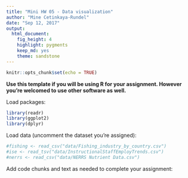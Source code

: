 ```yaml
---
title: "Mini HW 05 - Data visualization"
author: "Mine Cetinkaya-Rundel"
date: "Sep 12, 2017"
output: 
  html_document: 
    fig_height: 4
    highlight: pygments
    keep_md: yes
    theme: sandstone
---
```


```r
knitr::opts_chunk$set(echo = TRUE)
```

**Use this template if you will be using R for your assignment. However you're welcomed to use other software as well.**

Load packages:

```r
library(readr)
library(ggplot2)
library(dplyr)
```

Load data (uncomment the dataset you're assigned):

```r
#fishing <- read_csv("data/Fishing_industry_by_country.csv")
#ise <- read_tsv("data/InstructionalStaffEmployTrends.csv")
#nerrs <- read_csv("data/NERRS Nutrient Data.csv")
```

Add code chunks and text as needed to complete your assignment:

